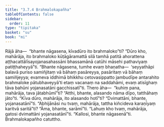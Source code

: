```yaml
---
title: "3.7.4 Brahmalokapañha"
tableOfContents: false
sidebar:
  order: 11
type: "tipitaka"
basket: "su"
book: "mi"
---
```



<DynamicBreadcrumb />

<Division number="97" book="mi">

<Paragraph number="465" book="mi">
Rājā āha—  “bhante nāgasena, kīvadūro ito brahmaloko”ti? “Dūro kho, mahārāja, ito brahmaloko kūṭāgāramattā silā tamhā patitā ahorattena aṭṭhacattālīsayojanasahassāni bhassamānā catūhi māsehi pathaviyaṃ patiṭṭhaheyyā”ti.
</Paragraph>

<Paragraph number="466" book="mi">
“Bhante nāgasena, tumhe evaṃ bhaṇatha—  ‘seyyathāpi balavā puriso samiñjitaṃ vā bāhaṃ pasāreyya, pasāritaṃ vā bāhaṃ samiñjeyya; evameva iddhimā bhikkhu cetovasippatto jambudīpe antarahito brahmaloke pātubhaveyyā’ti etaṃ vacanaṃ na saddahāmi, evaṃ atisīghaṃ tāva bahūni yojanasatāni gacchissatī”ti.
</Paragraph>

<Paragraph number="467" book="mi">
Thero āha—  “kuhiṃ pana, mahārāja, tava jātabhūmī”ti? “Atthi, bhante, alasando nāma dīpo, tatthāhaṃ jāto”ti. “Kīva dūro, mahārāja, ito alasando hotī”ti? “Dvimattāni, bhante, yojanasatānī”ti. “Abhijānāsi nu tvaṃ, mahārāja, tattha kiñcideva karaṇīyaṃ karitvā saritā”ti? “Āma, bhante, sarāmī”ti. “Lahuṃ kho tvaṃ, mahārāja, gatosi dvimattāni yojanasatānī”ti.
</Paragraph>

<Paragraph number="468" book="mi">
“Kallosi, bhante nāgasenā”ti.

</Paragraph>
</Division>

<Paragraph number="469" type="center" book="mi">
Brahmalokapañho catuttho.
</Paragraph>